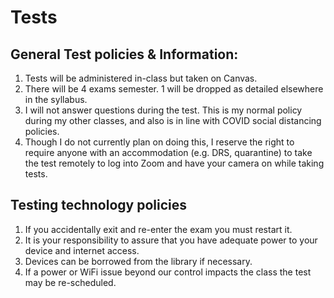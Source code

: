 # Tests

## General Test policies & Information:

1. Tests will be administered in-class but taken on Canvas.
1. There will be 4 exams semester.  1 will be dropped as detailed elsewhere in the syllabus.
1. I will not answer questions during the test.  This is my normal policy during my other classes, and also is in line with COVID social distancing policies.
1.  Though I do not currently plan on doing this, I reserve the right to require anyone with an accommodation (e.g. DRS, quarantine) to take the test remotely to log into Zoom and have your camera on while taking tests.


<!-- buffer -->
 

## Testing technology policies

1. If you accidentally exit and re-enter the exam you must restart it.
1. It is your responsibility to assure that you have adequate power to your device and internet access.
1. Devices can be borrowed from the library if necessary.
1. If a power or WiFi issue beyond our control impacts the class the test may be re-scheduled.  
